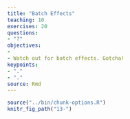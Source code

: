 ```yaml
---
title: "Batch Effects"
teaching: 10
exercises: 20
questions:
- "?"
objectives:
- 
- Watch out for batch effects. Gotcha!
keypoints:
- "."
- "."
source: Rmd
---
```


```r
source("../bin/chunk-options.R")
knitr_fig_path("13-")
```